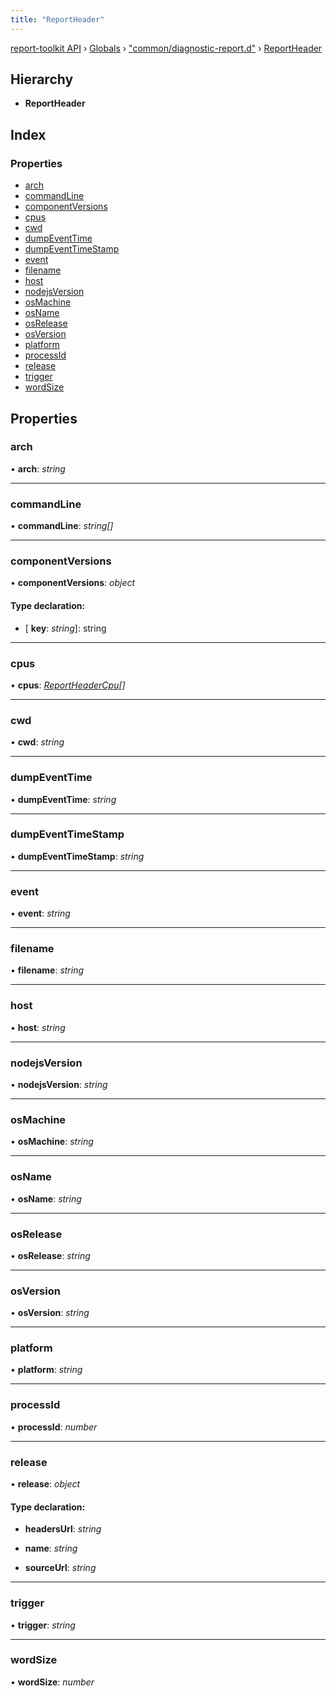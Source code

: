 ```yaml
---
title: "ReportHeader"
---
```


[report-toolkit API](../home.mdx) › [Globals](../home.mdx) › ["common/diagnostic-report.d"](../modules/common_diagnostic_report_d_.mdx) › [ReportHeader](common_diagnostic_report_d_.reportheader.mdx)

## Hierarchy

* **ReportHeader**

## Index

### Properties

- [arch](common_diagnostic_report_d_.reportheader.mdx#arch)
- [commandLine](common_diagnostic_report_d_.reportheader.mdx#commandline)
- [componentVersions](common_diagnostic_report_d_.reportheader.mdx#componentversions)
- [cpus](common_diagnostic_report_d_.reportheader.mdx#cpus)
- [cwd](common_diagnostic_report_d_.reportheader.mdx#cwd)
- [dumpEventTime](common_diagnostic_report_d_.reportheader.mdx#dumpeventtime)
- [dumpEventTimeStamp](common_diagnostic_report_d_.reportheader.mdx#dumpeventtimestamp)
- [event](common_diagnostic_report_d_.reportheader.mdx#event)
- [filename](common_diagnostic_report_d_.reportheader.mdx#filename)
- [host](common_diagnostic_report_d_.reportheader.mdx#host)
- [nodejsVersion](common_diagnostic_report_d_.reportheader.mdx#nodejsversion)
- [osMachine](common_diagnostic_report_d_.reportheader.mdx#osmachine)
- [osName](common_diagnostic_report_d_.reportheader.mdx#osname)
- [osRelease](common_diagnostic_report_d_.reportheader.mdx#osrelease)
- [osVersion](common_diagnostic_report_d_.reportheader.mdx#osversion)
- [platform](common_diagnostic_report_d_.reportheader.mdx#platform)
- [processId](common_diagnostic_report_d_.reportheader.mdx#processid)
- [release](common_diagnostic_report_d_.reportheader.mdx#release)
- [trigger](common_diagnostic_report_d_.reportheader.mdx#trigger)
- [wordSize](common_diagnostic_report_d_.reportheader.mdx#wordsize)

## Properties

### arch

• **arch**: *string*

___

### commandLine

• **commandLine**: *string[]*

___

### componentVersions

• **componentVersions**: *object*

#### Type declaration:

- \[ **key**: *string*\]: string

___

### cpus

• **cpus**: *[ReportHeaderCpu](common_diagnostic_report_d_.reportheadercpu.mdx)[]*

___

### cwd

• **cwd**: *string*

___

### dumpEventTime

• **dumpEventTime**: *string*

___

### dumpEventTimeStamp

• **dumpEventTimeStamp**: *string*

___

### event

• **event**: *string*

___

### filename

• **filename**: *string*

___

### host

• **host**: *string*

___

### nodejsVersion

• **nodejsVersion**: *string*

___

### osMachine

• **osMachine**: *string*

___

### osName

• **osName**: *string*

___

### osRelease

• **osRelease**: *string*

___

### osVersion

• **osVersion**: *string*

___

### platform

• **platform**: *string*

___

### processId

• **processId**: *number*

___

### release

• **release**: *object*

#### Type declaration:

* **headersUrl**: *string*

* **name**: *string*

* **sourceUrl**: *string*

___

### trigger

• **trigger**: *string*

___

### wordSize

• **wordSize**: *number*

